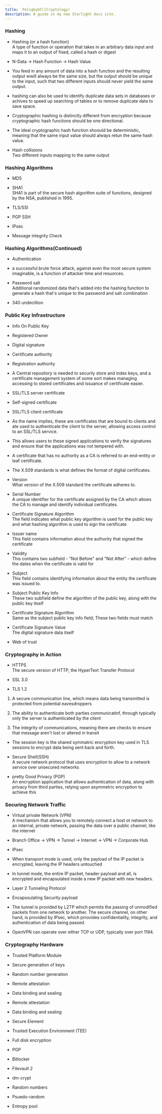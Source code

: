 ```yaml
---
title:  Pelcgbybtl(Cryptology)
description: A guide in my new Starlight docs site.
---
```


### Hashing  
- Hashing (or a hash function)   
A type of function or operation that takes in an arbitrary data input and maps it to an output of fixed, called a hash or digest 

- N-Data -> Hash Function -> Hash Value

- You feed in any amount of data into a hash function and the resulting output wwill always be the same size, but the output should be unique to the input, such that two different inputs should never yield the same output.

- hashing can also be used to identify duplicate data sets in databases or achives to speed up searching of tables or to remove duplicate data to save space. 

- Cryptographic hashing is distinctly different from encryption because cryptographic hash functions should be one directional.  

- The ideal cryptographic hash function shoould be deterministic, meaning that the same input value should always retun the same hash value.  

- Hash collisions  
Two different inputs mapping to the same output 

### Hashing Algorithms 
- MD5 
- SHA1  
SHA1 is part of the secure hash algorithm suite of functions, designed by the NSA, published in 1995. 

- TLS/SSl 
- PGP SSH 
- IPsec

- Message integrity Check  

### Hashing Algorithms(Continued)  
- Authentication  
- a successful brute force attack, against even the most secure system imaginable, is a function of attacker time and resuorces.  

- Password salt  
Additional randomized data that's added into the hashing function to generate a hash that's unique to the password and salt combination  

- 340 undecillion 


### Public Key Infrastructure  
- Info On Public Key 
- Registered Owner 
- Digital signature  

- Certificate authority  
- Registration authority 

- A Central repository is needed to securily store and index keys, and a certificate management system of some sort makes managing accessing to stored certificates and issuance of certificate easier.  

- SSL/TLS  server certificate  
- Self-signed certificate  

- SSL/TLS client certificate  


- As the name implies, these are certificates that are bound to clients and ate used to authenticate the client to the server, allowing access control to an SSL/TLS service.  

- This allows users to these signed applications to verify the signatures and ensure that the applications was not tempered with.  

- A certificate that has no authority as a CA is referred to an end-entity or leaf certificate.  

- The X.509 standards is what defines the format of digital certificates.  

- Version  
What version of the X.509 standard the certificate adheres to.  

- Serial Number  
A unique identifier for the certificate assigned by the CA which allows the CA to manage and identify individual certificates.  

- Certificate Signature Algorithm   
The field indicates what public key algorithm is used for the public key and what hashing algorithm is used to sign the certificate  

- Issuer name   
This field contains information about the authority that signed the certificate  

- Validity  
This contains two subfield - "Not Before" and "Not After" - which define the dates when the certificate is valid for  

- Subject  
This field contains identifying information about the entity the certificate was issued to.  

- Subject Public Key Info   
These two subfield define the algorithm of the public key, along with the public key itself  

- Certificate Signature Algorithm   
Same as the subject public key info field; These two fields must match  

- Certificate Signature Value  
The digital signature data itself  

- Web of trust 

### Cryptography in Action 
- HTTPS  
The secure version of HTTP, the HyperText Transfer Protocol  

- SSL 3.0  
- TLS 1.2  

1. A secure communication line, which means data being transmitted is protected from potential eavesdroppers  

2. The ability to authenticate both parties communicatinf, through typically only the server is authenticated by the client  

3. The integrity of communications, meaning there are checks to ensure that message aren't lost or altered in transit  

- The session key is the shared symmatric encryption key used in TLS sessions to encrypt data being sent back and forth.  

- Secure Shell(SSH)   
A secure network protocol that uses encryption to allow to a network service over unsecured networks  

- pretty Good Privacy (PGP)  
An encryption application that allows authentication of data, along with privacy from third parties, relying upon asymmetric encryption to achieve this

### Securing Network Traffic    
- Virtual private Network (VPN)   
A mechanism that allows you to remotely connect a host ot network to an internal, private network, passing the data over a public channel, like the internet  

- Branch Office -> VPN -> Tunnel -> Internet -> VPN -> Corporate Hub  

- IPsec  

- When transport mode is used, only the payload of the IP packet is encrypted, leaving the IP headers untouched  

- In tunnel mode, the entire IP packet, header payload and all, is encrypted and encapsulated inside a new IP packet with new headers.  

- Layer 2 Tunneling Protocol  
- Encapssulating Security payload  

- The tunnel is provided by L2TP which permits the passing of unmodified packets from one network to another. The secure channel, on other hand, is provided by IPsec, which prrovides confidentiality, integrity, and authentication of data being passed.  

- OpenVPN can operate over either TCP or UDP, typically over port 1194.  

### Cryptography Hardware 
- Trusted Platform Module  

- Secure generation of keys  
- Random number generation 
- Remote attestation  
- Data binding and sealing  

- Remote attestation  
- Data binding and sealing  
- Secure Element  
- Trusted Execution Environment (TEE)  
- Full disk encryption  

- PGP  
- Bitlocker  
- Filevault 2 
- dm-crypt  

- Random numbers  
- Psuedo-random  
- Entropy pool 

